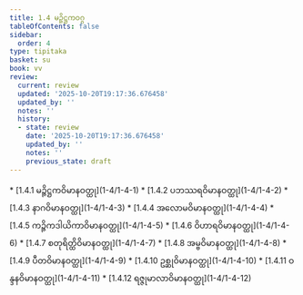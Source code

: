 ```yaml
---
title: 1.4 မဉ္ဇိဋ္ဌကဝဂ္ဂ
tableOfContents: false
sidebar:
  order: 4
type: tipitaka
basket: su
book: vv
review:
  current: review
  updated: '2025-10-20T19:17:36.676458'
  updated_by: ''
  notes: ''
  history:
  - state: review
    date: '2025-10-20T19:17:36.676458'
    updated_by: ''
    notes: ''
    previous_state: draft
---
```



<DynamicBreadcrumb />


<ReviewStatus review={frontmatter.review} showDetails={true} />

<HypothesisAnnotation frontmatter={frontmatter} />



<TableOfContents book="vv" section="1.4">
* [1.4.1 မဉ္ဇိဋ္ဌကဝိမာနဝတ္ထု](1-4/1-4-1)
* [1.4.2 ပဘဿရဝိမာနဝတ္ထု](1-4/1-4-2)
* [1.4.3 နာဂဝိမာနဝတ္ထု](1-4/1-4-3)
* [1.4.4 အလောမဝိမာနဝတ္ထု](1-4/1-4-4)
* [1.4.5 ကဉ္ဇိကဒါယိကာဝိမာနဝတ္ထု](1-4/1-4-5)
* [1.4.6 ဝိဟာရဝိမာနဝတ္ထု](1-4/1-4-6)
* [1.4.7 စတုရိတ္ထိဝိမာနဝတ္ထု](1-4/1-4-7)
* [1.4.8 အမ္ဗဝိမာနဝတ္ထု](1-4/1-4-8)
* [1.4.9 ပီတဝိမာနဝတ္ထု](1-4/1-4-9)
* [1.4.10 ဥစ္ဆုဝိမာနဝတ္ထု](1-4/1-4-10)
* [1.4.11 ဝန္ဒနဝိမာနဝတ္ထု](1-4/1-4-11)
* [1.4.12 ရဇ္ဇုမာလာဝိမာနဝတ္ထု](1-4/1-4-12)
</TableOfContents>